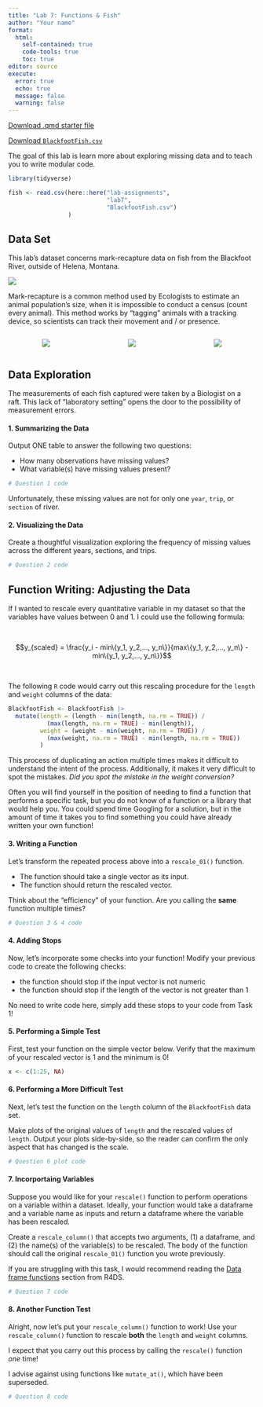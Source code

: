 ```yaml
---
title: "Lab 7: Functions & Fish"
author: "Your name"
format: 
  html:
    self-contained: true
    code-tools: true
    toc: true
editor: source
execute: 
  error: true
  echo: true
  message: false
  warning: false
---
```


[Download .qmd starter file](lab7-functions-and-fish.qmd)

[Download `BlackfootFish.csv`](BlackfootFish.csv)

The goal of this lab is learn more about exploring missing data and to teach you to write modular code.

```r
library(tidyverse)

fish <- read.csv(here::here("lab-assignments", 
                            "lab7", 
                            "BlackfootFish.csv")
                 )
```

## Data Set

This lab's dataset concerns mark-recapture data on fish from the Blackfoot River, outside of Helena, Montana.

![](https://github.com/earobinson95/stat331-calpoly/blob/master/lab-assignments/lab7/images/blackfoot_river.jpg?raw=true)

Mark-recapture is a common method used by Ecologists to estimate an animal population's size, when it is impossible to conduct a census (count every animal). This method works by "tagging" animals with a tracking device, so scientists can track their movement and / or presence.

<center>

::: columns
::: {.column width="25%"}
![](https://github.com/earobinson95/stat331-calpoly/blob/master/lab-assignments/lab7/images/grizzly.jpg?raw=true)
:::

::: {.column width="25%"}
![](https://github.com/earobinson95/stat331-calpoly/blob/master/lab-assignments/lab7/images/condor.jpg?raw=true)
:::

::: {.column width="25%"}
![](https://github.com/earobinson95/stat331-calpoly/blob/master/lab-assignments/lab7/images/fish.PNG?raw=true)
:::
:::

</center>

## Data Exploration

The measurements of each fish captured were taken by a Biologist on a raft. This lack of "laboratory setting" opens the door to the possibility of measurement errors.

#### 1. Summarizing the Data {-}

Output ONE table to answer the following two questions:

+ How many observations have missing values?
+ What variable(s) have missing values present?

```r
# Question 1 code
```

Unfortunately, these missing values are not for only one `year`, `trip`, or `section` of river.

#### 2. Visualizing the Data {-}
Create a thoughtful visualization exploring the frequency of missing values across the different years, sections, and trips.

```r
# Question 2 code
```

## Function Writing: Adjusting the Data

If I wanted to rescale every quantitative variable in my dataset so that the variables have values between 0 and 1. I could use the following formula:

</br>

$$y_{scaled} = \frac{y_i - min\{y_1, y_2,..., y_n\}}{max\{y_1, y_2,..., y_n\} 
- min\{y_1, y_2,..., y_n\}}$$

</br>

The following `R` code would carry out this rescaling procedure for the `length` and `weight` columns of the data:

\vspace{0.25cm}

```r

BlackfootFish <- BlackfootFish |> 
  mutate(length = (length - min(length, na.rm = TRUE)) / 
           (max(length, na.rm = TRUE) - min(length)), 
         weight = (weight - min(weight, na.rm = TRUE)) / 
           (max(weight, na.rm = TRUE) - min(length, na.rm = TRUE))
         )

```

This process of duplicating an action multiple times makes it difficult to understand the intent of the process. Additionally, it makes it very difficult to spot the mistakes. *Did you spot the mistake in the weight conversion?*

Often you will find yourself in the position of needing to find a function that performs a specific task, but you do not know of a function or a library that would help you. You could spend time Googling for a solution, but in the amount of time it takes you to find something you could have already written your own function!

#### 3. Writing a Function {-}

Let's transform the repeated process above into a `rescale_01()` function.

-   The function should take a single vector as its input.
-   The function should return the rescaled vector.

::: callout-tip
Think about the "efficiency" of your function. Are you calling the **same** function multiple times?
:::

```r
# Question 3 & 4 code
```

#### 4. Adding Stops {-}

Now, let's incorporate some checks into your function! Modify your previous code to create the following checks:

-   the function should stop if the input vector is not numeric
-   the function should stop if the length of the vector is not greater than 1

::: callout-tip
No need to write code here, simply add these stops to your code from Task 1!
:::

#### 5. Performing a Simple Test {-}

First, test your function on the simple vector below. Verify that the maximum of your rescaled vector is 1 and the minimum is 0!

```r
x <- c(1:25, NA)
```

#### 6. Performing a More Difficult Test {-}

Next, let's test the function on the `length` column of the `BlackfootFish` data set.

Make plots of the original values of `length` and the rescaled values of `length`. Output your plots side-by-side, so the reader can confirm the only aspect that has changed is the scale.

```r
# Question 6 plot code
```

#### 7. Incorportaing Variables {-}

Suppose you would like for your `rescale()` function to perform operations on a variable within a dataset. Ideally, your function would take a dataframe and a variable name as inputs and return a dataframe where the variable has been rescaled.

Create a `rescale_column()` that accepts two arguments, (1) a dataframe, and (2) the name(s) of the variable(s) to be rescaled. The body of the function should call the original `rescale_01()` function you wrote previously.

::: callout-tip
If you are struggling with this task, I would recommend reading the [Data frame functions](https://r4ds.hadley.nz/functions.html#data-frame-functions) section from R4DS.
:::

```r
# Question 7 code
```

#### 8. Another Function Test {-}

Alright, now let's put your `rescale_column()` function to work! Use your `rescale_column()` function to rescale **both** the `length` and `weight` columns.

::: callout-warning
I expect that you carry out this process by calling the `rescale()` function *one* time!
:::

::: callout-tip
I advise against using functions like `mutate_at()`, which have been superseded.
:::

```r
# Question 8 code
```
